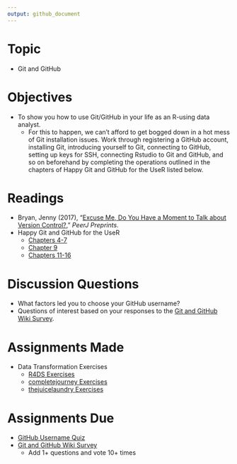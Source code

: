 ```yaml
---
output: github_document
---
```


# Topic

* Git and GitHub

# Objectives

* To show you how to use Git/GitHub in your life as an R-using data analyst.
   + For this to happen, we can’t afford to get bogged down in a hot mess of Git
   installation issues. Work through registering a GitHub account, installing
   Git, introducing yourself to Git, connecting to GitHub, setting up keys for
   SSH, connecting Rstudio to Git and GitHub, and so on beforehand by completing
   the operations outlined in the chapters of Happy Git and GitHub for the UseR
   listed below.

# Readings

* Bryan, Jenny (2017), “[Excuse Me, Do You Have a Moment to Talk about Version
Control?][bryan 2017],” _PeerJ Preprints_.
* Happy Git and GitHub for the UseR
   + [Chapters 4-7][happy git 4]
   + [Chapter 9][happy git 9]
   + [Chapters 11-16][happy git 11]

# Discussion Questions

* What factors led you to choose your GitHub username?
* Questions of interest based on your responses to the [Git and GitHub Wiki
Survey].

# Assignments Made

* Data Transformation Exercises
   + [R4DS Exercises]
   + [completejourney Exercises]
   + [thejuicelaundry Exercises]

# Assignments Due

* [GitHub Username Quiz]
* [Git and GitHub Wiki Survey]
   + Add 1+ questions and vote 10+ times

[bryan 2017]: https://peerj.com/preprints/3159/
[completejourney exercises]: https://github.com/GCOM7140/completejourney-exercises#completejourney-exercises
[git and github wiki survey]: https://www.allourideas.org/GCOM-7140-git-github
[github username quiz]: https://goo.gl/forms/bVkjZJE6yRHZBVRm2
[happy git 4]: https://happygitwithr.com/github-acct.html
[happy git 9]: https://happygitwithr.com/push-pull-github.html
[happy git 11]: https://happygitwithr.com/ssh-keys.html
[r4ds exercises]: https://github.com/GCOM7140/r4ds-exercises#r4ds-exercises
[thejuicelaundry exercises]: https://github.com/GCOM7140/thejuicelaundry-exercises